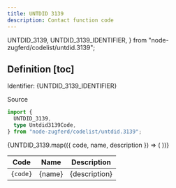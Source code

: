 ```yaml
---
title: UNTDID 3139
description: Contact function code
---
```


  UNTDID_3139,
  UNTDID_3139_IDENTIFIER,
} from "node-zugferd/codelist/untdid.3139";

## Definition [toc]

Identifier: <span className="text-fd-muted-foreground">{UNTDID_3139_IDENTIFIER}</span>

<div className="w-fit">
  <Link
    href="https://service.unece.org/trade/untdid/d99b/tred/tred1229.htm"
    target="_blank"
  >
    Source
  </Link>
</div>

```ts
import {
  UNTDID_3139,
  type Untdid3139Code,
} from "node-zugferd/codelist/untdid.3139";
```

<table>
  <thead>
    <tr>
      <th>Code</th>
      <th>Name</th>
      <th>Description</th>
    </tr>
  </thead>
  <tbody>
    {UNTDID_3139.map(({ code, name, description }) => (
      <tr key={code}>
        <td className="text-center">
          <code>{code}</code>
        </td>
        <td>{name}</td>
        <td>{description}</td>
      </tr>
    ))}
  </tbody>
</table>
